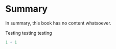# Summary

In summary, this book has no content whatsoever.

Testing testing testing

```r
1 + 1
```
